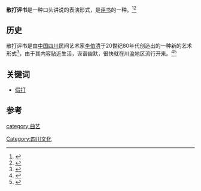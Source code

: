 '''散打评书'''是一种口头讲说的表演形式，是[[评书|评书]]的一种。<ref>{{Cite news |url=http://sc.people.com.cn/n2/2020/0513/c346333-34015376.html |title=李伯清反诈骗散打评书：加强人与人之间的线下交流 |accessdate=2021-12-17 |archive-date=2021-06-15 |archive-url=https://web.archive.org/web/20210615045750/http://sc.people.com.cn/n2/2020/0513/c346333-34015376.html |dead-url=no }}</ref><ref>{{Cite news |url=https://www.chinanews.com.cn/m/cul/2015/07-28/7433192.shtml |title=西藏藏汉“双语”学习:语言通了，障碍就少了-中国新闻网 |accessdate=2021-12-17 |archive-date=2021-12-17 |archive-url=https://web.archive.org/web/20211217033539/https://www.chinanews.com.cn/m/cul/2015/07-28/7433192.shtml |dead-url=no }}</ref>

==历史== 
散打评书是由[[中国|中国]][[四川|四川]]民间艺术家[[李伯清|李伯清]]于20世纪80年代创造出的一种新的艺术形式<ref>{{Cite news |url=https://www.chinanews.com.cn/cul/2010/09-30/2566282.shtml |title=李伯清放不下方言艺术:没有团队难与赵本山抗衡——中新网 |accessdate=2021-12-17 |archive-date=2010-11-11 |archive-url=https://web.archive.org/web/20101111231501/http://www.chinanews.com.cn/cul/2010/09-30/2566282.shtml |dead-url=no }}</ref>，由于其内容贴近生活，诙谐幽默，很快就在川[[渝|渝]]地区流行开来。<ref>{{Cite news |url=http://www.cq.xinhuanet.com/2020-12/21/c_1126885910.htm |title=李伯清等川渝地区曲艺名家、喜剧明星齐聚山城联手送欢笑 |last=李元元 |accessdate=2021-12-17 |language=zh-hans |archive-date=2021-12-17 |archive-url=https://web.archive.org/web/20211217033932/http://www.cq.xinhuanet.com/2020-12/21/c_1126885910.htm |dead-url=no }}</ref><ref>{{Cite news |url=http://m.xinhuanet.com/sc/2021-05/25/c_1127489204.htm |title=@所有人 男神李伯清喊你打疫苗了！-新华网 |accessdate=2021-12-17 |archive-date=2021-12-17 |archive-url=https://web.archive.org/web/20211217033949/http://m.xinhuanet.com/sc/2021-05/25/c_1127489204.htm |dead-url=no }}</ref>

==关键词==
*[[假打|假打]]

==参考==
{{reflist}}
{{曲藝小作品}}
[[category:曲艺|category:曲艺]]
[[Category:四川文化|Category:四川文化]]